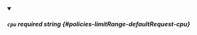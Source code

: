 
<details className="config-field" data-expandable="false" open>
<summary>

##### `cpu` <span className="config-field-required" data-required="false">required</span> <span className="config-field-type">string</span> <span className="config-field-default"></span> <span className="config-field-enum"></span> {#policies-limitRange-defaultRequest-cpu}



</summary>



</details>
